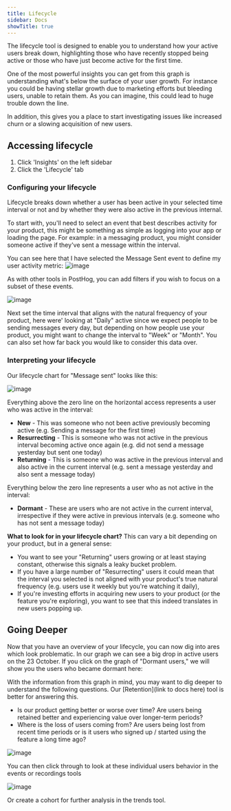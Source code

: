 ```yaml
---
title: Lifecycle
sidebar: Docs
showTitle: true
---
```


<FeatureAvailability allPlans />

The lifecycle tool is designed to enable you to understand how your active users break down, highlighting those who have recently stopped being active or those who have just become active for the first time.

One of the most powerful insights you can get from this graph is understanding what's below the surface of your user growth. For instance you could be having stellar growth due to marketing efforts but bleeding users, unable to retain them. As you can imagine, this could lead to huge trouble down the line.

In addition, this gives you a place to start investigating issues like increased churn or a slowing acquisition of new users.

## Accessing lifecycle

1. Click 'Insights' on the left sidebar
2. Click the 'Lifecycle' tab

### Configuring your lifecycle

Lifecycle breaks down whether a user has been active in your selected time interval or not and by whether they were also active in the previous internal.

To start with, you'll need to select an event that best describes activity for your product, this might be something as simple as logging into your app or loading the page. For example: in a messaging product, you might consider someone active if they've sent a message within the interval.

You can see here that I have selected the Message Sent event to define my user activity metric:
![image](https://user-images.githubusercontent.com/85295485/139204932-dfd438d7-cb86-407c-8a0e-efb6a906f3d3.png)

As with other tools in PostHog, you can add filters if you wish to focus on a subset of these events.

![image](https://user-images.githubusercontent.com/85295485/139205269-21790a9d-6f4c-471a-ae0a-76b2b6557646.png)

Next set the time interval that aligns with the natural frequency of your product, here were' looking at "Daily" active since we expect people to be sending messages every day, but depending on how people use your product, you might want to change the interval to "Week" or "Month". You can also set how far back you would like to consider this data over.

### Interpreting your lifecycle

Our lifecycle chart for "Message sent" looks like this:

![image](https://user-images.githubusercontent.com/85295485/139205374-d891ef11-2ed2-4e92-abcb-80726795d881.png)

Everything above the zero line on the horizontal access represents a user who was active in the interval:
* **New** - This was someone who not been active previously becoming active (e.g. Sending a message for the first time)
* **Resurrecting** - This is someone who was not active in the previous interval becoming active once again (e.g. did not send a message yesterday but sent one today)
* **Returning** - This is someone who was active in the previous interval and also active in the current interval (e.g. sent a message yesterday and also sent a message today)

Everything below the zero line represents a user who as not active in the interval:
* **Dormant** - These are users who are not active in the current interval, irrespective if they were active in previous intervals (e.g. someone who has not sent a message today)

**What to look for in your lifecycle chart?**
This can vary a bit depending on your product, but in a general sense:
- You want to see your "Returning" users growing or at least staying constant, otherwise this signals a leaky bucket problem.
- If you have a large number of "Resurrecting" users it could mean that the interval you selected is not aligned with your product's true natural frequency (e.g. users use it weekly but you're watching it daily), 
- If you're investing efforts in acquiring new users to your product (or the feature you're exploring), you want to see that this indeed translates in new users popping up.

## Going Deeper

Now that you have an overview of your lifecycle, you can now dig into ares which look problematic. In our graph we can see a big drop in active users on the 23 October. If you click on the graph of "Dormant users," we will show you the users who became dormant here:

With the information from this graph in mind, you may want to dig deeper to understand the following questions. Our [Retention](link to docs here) tool is better for answering this.
- Is our product getting better or worse over time? Are users being retained better and experiencing value over longer-term periods?
- Where is the loss of users coming from? Are users being lost from recent time periods or is it users who signed up / started using the feature a long time ago?

![image](https://user-images.githubusercontent.com/85295485/139206407-40bfa178-76d8-47a5-8482-fbf0f682c1d6.png)

You can then click through to look at these individual users behavior in the events or recordings tools 

![image](https://user-images.githubusercontent.com/85295485/139206528-bbdce478-97d9-48ad-888d-3220b50e2b42.png)

Or create a cohort for further analysis in the trends tool.

